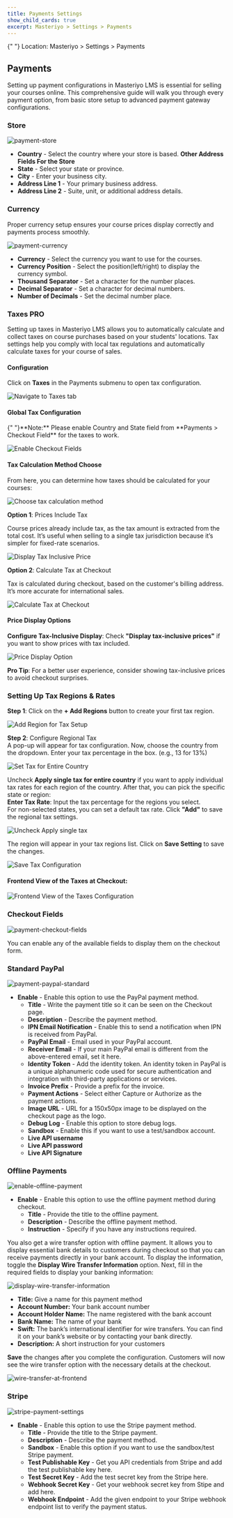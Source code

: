 ```yaml
---
title: Payments Settings
show_child_cards: true
excerpt: Masteriyo > Settings > Payments
---
```


<Callout>
  {" "}  
  Location: Masteriyo > Settings > Payments
</Callout>

## Payments
Setting up payment configurations in Masteriyo LMS is essential for selling your courses online. This comprehensive guide will walk you through every payment option, from basic store setup to advanced payment gateway configurations.

### Store

![payment-store](https://raw.githubusercontent.com/Masteriyo/masteriyo-docs/main/assets/images/payments/store-tab.png)

- **Country** - Select the country where your store is based.
  **Other Address Fields For the Store**
- **State** - Select your state or province.
- **City** - Enter your business city.
- **Address Line 1** - Your primary business address.
- **Address Line 2** - Suite, unit, or additional address details.

### Currency
Proper currency setup ensures your course prices display correctly and payments process smoothly.

![payment-currency](https://raw.githubusercontent.com/Masteriyo/masteriyo-docs/main/assets/images/payments/currency-tab.png)

- **Currency** - Select the currency you want to use for the courses.
- **Currency Position** - Select the position(left/right) to display the currency symbol.
- **Thousand Separator** - Set a character for the number places.
- **Decimal Separator** - Set a character for decimal numbers.
- **Number of Decimals** - Set the decimal number place.

### Taxes PRO 
Setting up taxes in Masteriyo LMS allows you to automatically calculate and collect taxes on course purchases based on your students' locations. Tax settings help you comply with local tax regulations and automatically calculate taxes for your course of sales.

#### Configuration
Click on **Taxes** in the Payments submenu to open tax configuration.

![Navigate to Taxes tab](https://raw.githubusercontent.com/Masteriyo/masteriyo-docs/main/assets/images/payments/navigate-to-payments-and-taxes.png)

#### Global Tax Configuration 

<Callout>
{" "}**Note:** Please enable Country and State field from **Payments > Checkout Field** for the taxes to work.
</Callout>

![Enable Checkout Fields](https://raw.githubusercontent.com/Masteriyo/masteriyo-docs/main/assets/images/payments/enable-checkout-fields.png)

#### Tax Calculation Method Choose 
From here, you can determine how taxes should be calculated for your courses: 

![Choose tax calculation method](https://raw.githubusercontent.com/Masteriyo/masteriyo-docs/main/assets/images/payments/tax-calculation-method.png)

**Option 1**: Prices Include Tax  

Course prices already include tax, as the tax amount is extracted from the total cost. It’s useful when selling to a single tax jurisdiction because it’s simpler for fixed-rate scenarios.

![Display Tax Inclusive Price](https://raw.githubusercontent.com/Masteriyo/masteriyo-docs/main/assets/images/payments/price-include-tax.png)

**Option 2**: Calculate Tax at Checkout   

Tax is calculated during checkout, based on the customer's billing address. It’s more accurate for international sales. 

![Calculate Tax at Checkout](https://raw.githubusercontent.com/Masteriyo/masteriyo-docs/main/assets/images/payments/calculate-tax-at-checkout.png)

#### Price Display Options 
**Configure Tax-Inclusive Display**: Check **"Display tax-inclusive prices"** if you want to show prices with tax included. 

![Price Display Option](https://raw.githubusercontent.com/Masteriyo/masteriyo-docs/main/assets/images/payments/price-display-options.png)

**Pro Tip**: For a better user experience, consider showing tax-inclusive prices to avoid checkout surprises. 
### Setting Up Tax Regions & Rates 
**Step 1**: Click on the **+ Add Regions** button to create your first tax region.

![Add Region for Tax Setup](https://raw.githubusercontent.com/Masteriyo/masteriyo-docs/main/assets/images/payments/click-on-add-region-for-taxes.png)

 **Step 2**: Configure Regional Tax  
A pop-up will appear for tax configuration. Now, choose the country from the dropdown. Enter your tax percentage in the box. (e.g., 13 for 13%)

![Set Tax for Entire Country](https://raw.githubusercontent.com/Masteriyo/masteriyo-docs/main/assets/images/payments/set-tax-for-entire-country.png)

Uncheck **Apply single tax for entire country** if you want to apply individual tax rates for each region of the country. After that, you can pick the specific state or region:  
**Enter Tax Rate**: Input the tax percentage for the regions you select.   
For non-selected states, you can set a  default tax rate. Click **"Add"** to save the regional tax settings. 

![Uncheck Apply single tax](https://raw.githubusercontent.com/Masteriyo/masteriyo-docs/main/assets/images/payments/uncheck-single-tax-for-entire-country.png)

The region will appear in your tax regions list. Click on **Save Setting** to save the changes.  

![Save Tax Configuration](https://raw.githubusercontent.com/Masteriyo/masteriyo-docs/main/assets/images/payments/save-taxes-configuration.png)

#### Frontend View of the Taxes at Checkout: 

![Frontend View of the Taxes Configuration](https://raw.githubusercontent.com/Masteriyo/masteriyo-docs/main/assets/images/payments/tax-calculation-at-frontend.gif)

### Checkout Fields

![payment-checkout-fields](https://raw.githubusercontent.com/Masteriyo/masteriyo-docs/main/assets/images/payments/checkout-field-tab.png)

You can enable any of the available fields to display them on the checkout form.

### Standard PayPal

![payment-paypal-standard](https://raw.githubusercontent.com/Masteriyo/masteriyo-docs/main/assets/images/payments/standard-paypal-tab.png)

- **Enable** - Enable this option to use the PayPal payment method.
  - **Title** - Write the payment title so it can be seen on the Checkout page.
  - **Description** - Describe the payment method.
  - **IPN Email Notification** - Enable this to send a notification when IPN is received from PayPal.
  - **PayPal Email** - Email used in your PayPal account.
  - **Receiver Email** - If your main PayPal email is different from the above-entered email, set it here.
  - **Identity Token** - Add the identity token. An identity token in PayPal is a unique alphanumeric code used for secure authentication and integration with third-party applications or services.
  - **Invoice Prefix** - Provide a prefix for the invoice.
  - **Payment Actions** - Select either Capture or Authorize as the payment actions.
  - **Image URL** - URL for a 150x50px image to be displayed on the checkout page as the logo.
  - **Debug Log** - Enable this option to store debug logs.
  - **Sandbox** - Enable this if you want to use a test/sandbox account.
  - **Live API username**
  - **Live API password**
  - **Live API Signature**

### Offline Payments

![enable-offline-payment](https://raw.githubusercontent.com/Masteriyo/masteriyo-docs/main/assets/images/payments/offline-payment-tab.png)

- **Enable** - Enable this option to use the offline payment method during checkout.
  - **Title** - Provide the title to the offline payment.
  - **Description** - Describe the offline payment method.
  - **Instruction** - Specify if you have any instructions required.    

You also get a wire transfer option with offline payment. It allows you to display essential bank details to customers during checkout so that you can receive payments directly in your bank account.
To display the information, toggle the **Display Wire Transfer Information** option. Next, fill in the required fields to display your banking information:

![display-wire-transfer-information](https://github.com/user-attachments/assets/d3dd3f4f-8b50-46c2-a67f-3ff4203179d4)

  - **Title:** Give a name for this payment method    
  - **Account Number:** Your bank account number    
  - **Account Holder Name:** The name registered with the bank account    
  - **Bank Name:** The name of your bank    
  - **Swift:** The bank’s international identifier for wire transfers. You can find it on your bank’s website or by contacting your bank directly.    
  - **Description:** A short instruction for your customers    

**Save** the changes after you complete the configuration. Customers will now see the wire transfer option with the necessary details at the checkout. 

![wire-transfer-at-frontend](https://github.com/user-attachments/assets/06ad5f90-5843-4d35-9130-83b2e940f21e)

### Stripe

![stripe-payment-settings](https://github.com/user-attachments/assets/a20cb2ec-9a56-48fc-9208-42537504bf75)

- **Enable** - Enable this option to use the Stripe payment method.
  - **Title** - Provide the title to the Stripe payment.
  - **Description** - Describe the payment method.
  - **Sandbox** - Enable this option if you want to use the sandbox/test Stripe payment.
  - **Test Publishable Key** - Get you API credentials from Stripe and add the test publishable key here.
  - **Test Secret Key** - Add the test secret key from the Stripe here.
  - **Webhook Secret Key** - Get your webhook secret key from Stipe and add here.
  - **Webhook Endpoint** - Add the given endpoint to your Stripe webhook endpoint list to verify the payment status.
